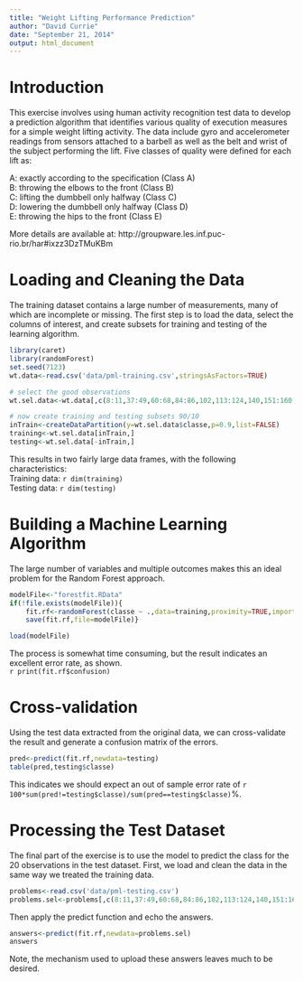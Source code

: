 ```yaml
---
title: "Weight Lifting Performance Prediction"
author: "David Currie"
date: "September 21, 2014"
output: html_document
---
```


# Introduction   

This exercise involves using human activity recognition test data to develop a prediction algorithm that identifies various quality of execution measures for a simple weight lifting activity.  The data include gyro and accelerometer readings from sensors attached to a barbell as well as the belt and wrist of the subject performing the lift.  Five classes of quality were defined for each lift as:

A:  exactly according to the specification (Class A)   
B:  throwing the elbows to the front (Class B)   
C:  lifting the dumbbell only halfway (Class C)   
D:  lowering the dumbbell only halfway (Class D)   
E:  throwing the hips to the front (Class E)

More details are available at: http://groupware.les.inf.puc-rio.br/har#ixzz3DzTMuKBm

# Loading and Cleaning the Data   
The training dataset contains a large number of measurements, many of which are incomplete or missing.  The first step is to load the data, select the columns of interest, and create subsets for training and testing of the learning algorithm.    

```r
library(caret)
library(randomForest)
set.seed(7123)
wt.data<-read.csv('data/pml-training.csv',stringsAsFactors=TRUE)

# select the good observations
wt.sel.data<-wt.data[,c(8:11,37:49,60:68,84:86,102,113:124,140,151:160)]

# now create training and testing subsets 90/10
inTrain<-createDataPartition(y=wt.sel.data$classe,p=0.9,list=FALSE)
training<-wt.sel.data[inTrain,]
testing<-wt.sel.data[-inTrain,]
```

This results in two fairly large data frames, with the following characteristics:  
Training data:  `r dim(training)`    
Testing data:   `r dim(testing)`     

# Building a Machine Learning Algorithm   
The large number of variables and multiple outcomes makes this an ideal problem for the Random Forest approach.  
```r
modelFile<-"forestfit.RData"
if(!file.exists(modelFile)){
    fit.rf<-randomForest(classe ~ .,data=training,proximity=TRUE,importance=TRUE)
    save(fit.rf,file=modelFile)} 

load(modelFile)
```


The process is somewhat time consuming, but the result indicates an excellent error rate, as shown.   
`r print(fit.rf$confusion)`

# Cross-validation   
Using the test data extracted from the original data, we can cross-validate the result and generate a confusion matrix of the errors.   
```r
pred<-predict(fit.rf,newdata=testing)
table(pred,testing$classe)
```
This indicates we should expect an out of sample error rate of `r 100*sum(pred!=testing$classe)/sum(pred==testing$classe)`%.      

# Processing the Test Dataset   
The final part of the exercise is to use the model to predict the class for the 20 observations in the test dataset. First, we load and clean the data in the same way we treated the training data.       
```r
problems<-read.csv('data/pml-testing.csv')
problems.sel<-problems[,c(8:11,37:49,60:68,84:86,102,113:124,140,151:160)]
```

Then apply the predict function and echo the answers.   
```r
answers<-predict(fit.rf,newdata=problems.sel)
answers
```
Note, the mechanism used to upload these answers leaves much to be desired.


